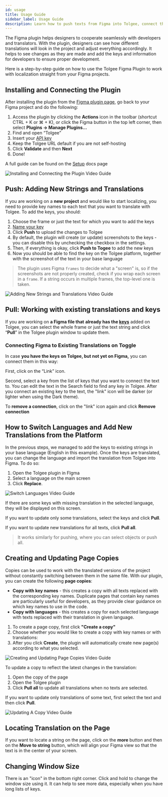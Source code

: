 ```yaml
---
id: usage
title: Usage Guide
sidebar_label: Usage Guide
description: Learn how to push texts from Figma into Tolgee, connect them to existing keys and pull texts from Tolgee into Figma
---
```



The Figma plugin helps designers to cooperate seamlessly with developers and translators. With the plugin, designers can see how different translations will look in the project and adjust everything accordingly. It helps to see changes as they are made and add the keys and information for developers to ensure proper development.

Here is a step-by-step guide on how to use the Tolgee Figma Plugin to work with localization straight from your Figma projects.

## Installing and Connecting the Plugin

After installing the plugin from the [Figma plugin page](https://www.figma.com/community/plugin/1212381421658754793/tolgee-localization), go back to your Figma project and do the following: 

1. Access the plugin by clicking the **Actions** icon in the toolbar (shortcut CTRL + K or ⌘ + K), or click the Figma button in the top left corner, then select **Plugins → Manage Plugins…**
2. Find and open “Tolgee”
3. Insert your [API key](/platform/account_settings/api_keys_and_pat_tokens)
4. Keep the Tolgee URL default if you are not self-hosting
5. Click **Validate** and then **Next**
6. Done!

A full guide can be found on the [Setup](/platform/integrations/figma_plugin/setup) docs page

![Installing and Connecting the Plugin Video Guide](/img/docs/platform/figma-plugin/installing-and-connecting-the-plugin.gif)

## Push: Adding New Strings and Translations

If you are working on a **new project** and would like to start localizing, you need to provide key names to each text that you want to translate with Tolgee. To add the keys, you should:

1. Choose the frame or just the text for which you want to add the keys
2. [Name your key](https://tolgee.io/blog/naming-translation-keys)
3. Click **Push** to upload the changes to Tolgee
4. By default, the plugin will create (or update) screenshots to the keys - you can disable this by unchecking the checkbox in the settings.
5. Then, if everything is okay, click **Push to Togee** to add the new keys
6. Now you should be able to find the key on the Tolgee platform, together with the screenshot of the text in your base language

> The plugin uses Figma `frames` to decide what a "screen" is, so if the screenshots are not properly created, check if you wrap each screen in a `frame`. If a string occurs in multiple frames, the top-level one is taken.
>

![Adding New Strings and Translations Video Guide](/img/docs/platform/figma-plugin/adding-new-strings-and-translations.gif)

## Pull: Working with existing translations and keys

If you are working on **a Figma file that** **already has the [keys](/platform/translation_keys/keys)** added on Tolgee, you can select the whole frame or just the text string and click “**Pull**” in the Tolgee plugin window to update them. 

### Connecting Figma to Existing Translations on Toggle

In case **you have the keys on Tolgee, but not yet on Figma,** you can connect them in this way:

First, click on the “Link” icon.

<FigmaScreenshotWrapper
  aria-label="Usage - connect to existing key"
  src="/img/docs/platform/figma-plugin/usage-connect-to-existing-key.webp"
/>

Second, select a key from the list of keys that you want to connect the text to. You can edit the text in the Search field to find any key in Tolgee. After you connect an existing key to the text, the "link" icon will be darker (or lighter when using the Dark theme).

<FigmaScreenshotWrapper
  aria-label="Usage - select existing key"
  src="/img/docs/platform/figma-plugin/usage-connect-key-select.webp"
/>

To **remove a connection**, click on the "link" icon again and click **Remove connection**

<FigmaScreenshotWrapper
  aria-label="Usage - remove connection to key"
  src="/img/docs/platform/figma-plugin/usage-remove-connection.webp"
/>

## How to Switch Languages and Add New Translations from the Platform

In the previous steps, we managed to add the keys to existing strings in your base language (English in this example). Once the keys are translated, you can change the language and import the translation from Tolgee into Figma. To do so:

1. Open the Tolgee plugin in FIgma
2. Select a language on the main screen 
3. Click **Replace**.

![Switch Languages Video Guide](/img/docs/platform/figma-plugin/switch-languages.gif)

If there are some keys with missing translation in the selected language, they will be displayed on this screen.

<FigmaScreenshotWrapper
  aria-label="Usage - pull all when selecting language"
  src="/img/docs/platform/figma-plugin/usage-pull-change-language.png"
/>

If you want to update only some translations, select the keys and click **Pull**.

If you want to update new translations for all texts, click **Pull all**.

> It works similarly for pushing, where you can select objects or push all.
>

<FigmaScreenshotWrapper
  aria-label="Usage - pull all"
  src="/img/docs/platform/figma-plugin/usage-pull-all.webp"
/>

## Creating and Updating Page Copies

Copies can be used to work with the translated versions of the project without constantly switching between them in the same file. With our plugin, you can create the following **page copies**:

- **Copy with key names** - this creates a copy with all texts replaced with the corresponding key names. Duplicate pages that contain key names are particularly useful for developers, as they provide clear guidance on which key names to use in the code.
- **Copy with languages** - this creates a copy for each selected language with texts replaced with their translation in given language.
1. To create a page copy, first click **"Create a copy"**
2. Choose whether you would like to create a copy with key names or with translations:
3. After you click **Create**, the plugin will automatically create new page(s) according to what you selected.

![Creating and Updating Page Copies Video Guide](/img/docs/platform/figma-plugin/creating-and-updating-page-copies.gif)

To update a copy to reflect the latest changes in the translation:

1. Open the copy of the page
2. Open the Tolgee plugin
3. Click **Pull all** to update all translations when no texts are selected.

If you want to update only translations of some text, first select the text and then click **Pull**.

![Updating A Copy Video Guide](/img/docs/platform/figma-plugin/updating-a-copy.gif)

## Locating Translation on the Page

If you want to locate a string on the page, click on the **more** button and then on the **Move to string** button, which will align your Figma view so that the text is in the center of your screen.

<FigmaScreenshotWrapper
  aria-label="Usage - locate string on the page"
  src="/img/docs/platform/figma-plugin/usage-locate-string.webp"
/>

## Changing Window Size

There is an "icon" in the bottom right corner. Click and hold to change the window size using it. It can help to see more data, especially when you have long lists of keys.

<FigmaScreenshotWrapper
  aria-label="Usage - locate string on the page"
  src="/img/docs/platform/figma-plugin/window-resize.gif"
/>

